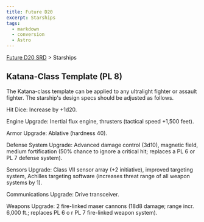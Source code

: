 ```yaml
---
title: Future D20
excerpt: Starships
tags:
  - markdown
  - conversion
  - Astro
---
```






[Future D20 SRD]( / ) > Starships




## Katana-Class Template (PL 8)


The Katana-class template can be applied to any ultralight fighter or assault fighter. The starship's design specs should be adjusted as follows.


Hit Dice: Increase by +1d20.


Engine Upgrade: Inertial flux engine, thrusters (tactical speed +1,500 feet).


Armor Upgrade: Ablative (hardness 40).


Defense System Upgrade: Advanced damage control (3d10), magnetic field, medium fortification (50% chance to ignore a critical hit; replaces a PL 6 or PL 7
defense system).


Sensors Upgrade: Class VII sensor array (+2 initiative), improved targeting system, Achilles targeting software (increases threat range of all weapon systems by 1).


Communications Upgrade: Drive transceiver.


Weapons Upgrade: 2 fire-linked maser cannons (18d8 damage; range incr. 6,000 ft.; replaces PL 6 o r PL 7 fire-linked weapon system).



